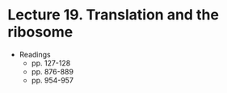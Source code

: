 # Lecture 19. Translation and the ribosome

- Readings
  - pp. 127-128
  - pp. 876-889
  - pp. 954-957